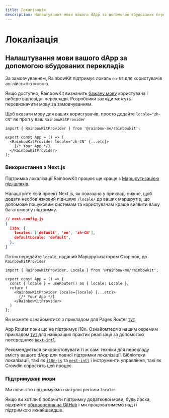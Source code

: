 ```yaml
---
title: Локалізація
description: Налаштування мови вашого dApp за допомогою вбудованих перекладів
---
```


# Локалізація

## Налаштування мови вашого dApp за допомогою вбудованих перекладів

За замовчуванням, RainbowKit підтримує локаль `en-US` для користувачів англійською мовою.

Якщо доступно, RainbowKit визначить [бажану мову](https://developer.mozilla.org/en-US/docs/Web/API/Navigator/language) користувача і вибере відповідні переклади. Розробники завжди можуть перевизначити мову за замовчуванням.

Щоб вказати мову для ваших користувачів, просто додайте `locale="zh-CN"` як проп у ваш `RainbowKitProvider`

```tsx
import { RainbowKitProvider } from '@rainbow-me/rainbowkit';

export const App = () => (
  <RainbowKitProvider locale="zh-CN" {...etc}>
    {/* Your App */}
  </RainbowKitProvider>
);
```

### Використання з Next.js

Підтримка локалізації RainbowKit працює ще краще з [Маршрутизацією під-шляхів](https://nextjs.org/docs/pages/building-your-application/routing/internationalization#sub-path-routing).

Налаштуйте свій проект Next.js, як показано у прикладі нижче, щоб додати необов'язковий під-шлях `/locale/` до ваших маршрутів, що допоможе пошуковим системам та користувачам краще виявити вашу багатомовну підтримку.

```json
// next.config.js
{
  i18n: {
    locales: ['default', 'en', 'zh-CN'],
    defaultLocale: 'default',
  },
}
```

Потім передайте `locale`, наданий Маршрутизатором Сторінок, до `RainbowKitProvider`

```tsx
import { RainbowKitProvider, Locale } from '@rainbow-me/rainbowkit';

export const App = () => {
  const { locale } = useRouter() as { locale: Locale };
  return (
    <RainbowKitProvider locale={locale} {...etc}>
      {/* Your App */}
    </RainbowKitProvider>
  )
};
```

Ви можете ознайомитися з прикладом для Pages Router [тут](https://github.com/rainbow-me/rainbowkit/tree/main/examples/with-next).

App Router поки що не підтримує i18n. Ознайомтеся з нашим окремим прикладом [тут](https://github.com/rainbow-me/rainbowkit/tree/main/examples/with-next-app-i18n) для найкращих практик реалізації за допомогою посередника [`next-intl`](https://github.com/amannn/next-intl).

Рекомендується використовувати ті ж самі техніки для перекладу вмісту вашого dApp для повної підтримки локалізації. Бібліотеки локалізації, такі як [`i18n-js`](https://github.com/fnando/i18n) та [`next-intl`](https://github.com/amannn/next-intl) і інструменти управління, такі як Crowdin спростять цей процес.

### Підтримувані мови

Ми повністю підтримуємо наступні регіони `locale`:

<Table
  header={[
    'Мова', 'Регіон', 'Локаль', 'Коротка форма'
  ]}
  dataTypes={[
    'string', 'string', 'code', 'code'
  ]}
  data={[
    ['English', 'United States 🇺🇸', 'en-US', 'en'],
    ['中文', 'Mainland China 🇨🇳', 'zh-CN', 'zh-Hans', 'zh'],
    ['繁體中文', 'Hong Kong 🇭🇰', 'zh-HK'],
    ['繁體中文', 'Taiwan 🇹🇼', 'zh-TW', 'zh-Hant'],
    ['हिंदी', 'India 🇮🇳', 'hi-IN', 'hi'],
    ['Español', 'Latin America 🌎', 'es-419', 'es'],
    ['Français', 'France 🇫🇷', 'fr-FR', 'fr'],
    ['العربية', 'Middle East 🌍', 'ar-AR', 'ar'],
    ['Português', 'Brazil 🇧🇷', 'pt-BR', 'pt'],
    ['Русский', 'Russia 🇷🇺', 'ru-RU', 'ru'],
    ['Bahasa Indonesia', 'Indonesia 🇮🇩', 'id-ID', 'id'],
    ['日本語', 'Japan 🇯🇵', 'ja-JP', 'ja'],
    ['Türkçe', 'Turkey 🇹🇷', 'tr-TR', 'tr'],
    ['한국어', 'South Korea 🇰🇷', 'ko-KR', 'ko'],
    ['ภาษาไทย', 'Thailand 🇹🇭', 'th-TH', 'th'],
    ['українська', 'Ukraine 🇺🇦', 'uk-UA', 'ua'],
    ['Tiếng Việt', 'Vietnam 🇻🇳', 'vi-VN', 'vi'],
    ['Deutsch', 'Germany 🇩🇪', 'de-DE', 'de']
  ]}
/>

Якщо ви хотіли б побачити підтримку додаткової мови, будь ласка, відкрийте [обговорення на GitHub](https://github.com/rainbow-me/rainbowkit/discussions/new?category=ideas) і ми працюватимемо над її підтримкою якнайшвидше.

